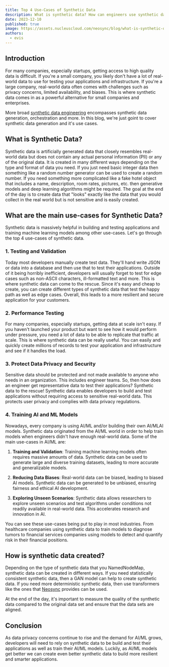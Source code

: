 ```yaml
---
title: Top 4 Use-Cases of Synthetic Data
description: What is synthetic data? How can engineers use synthetic data to build better applications, train their models and improve their developer experience?
date: 2023-12-10
published: true
image: https://assets.nucleuscloud.com/neosync/blog/what-is-synthetic-data.png
authors:
  - evis
---
```


## Introduction

For many companies, especially startups, getting access to high quality data is difficult. If you're a small company, you likely don't have a lot of real-world data to use for testing your applications and infrastructure. If you're a large company, real-world data often comes with challenges such as privacy concerns, limited availability, and biases. This is where synthetic data comes in as a powerful alternative for small companies and enterprises.

More broad [synthetic data engineering](/blog/synthetic-data-engineering) encompasses synthetic data generation, orchestration and more. In this blog, we're just goint to cover synthetic data generation and it's use cases.

## What is Synthetic Data?

Synthetic data is artificially generated data that closely resembles real-world data but does not contain any actual personal information (PII) or any of the original data. It is created in many different ways depending on the type and format of data you need. If you just need basic integer data then something like a random number generator can be used to create a random number. If you need something more complicated like a fake hotel object that includes a name, description, room rates, pictures, etc. then generative models and deep learning algorithms might be required. The goal at the end of the day is to create data that "looks" exactly like the data that you would collect in the real world but is not sensitive and is easily created.

## What are the main use-cases for Synthetic Data?

Synthetic data is massively helpful in building and testing applications and training machine learning models among other use-cases. Let's go through the top 4 use-cases of synthetic data.

### 1. Testing and Validation

Today most developers manually create test data. They'll hand write JSON or data into a database and then use that to test their applications. Outside of it being horribly inefficient, developers will usually forget to test for edge cases such as non-ASCII characters, ill-formatted text and more. This is where synthetic data can come to the rescue. Since it's easy and cheap to create, you can create different types of synthetic data that test the happy path as well as edge cases. Overall, this leads to a more resilient and secure application for your customers.

### 2. Performance Testing

For many companies, especially startups, getting data at scale isn't easy. If you haven't launched your product but want to see how it would perform under pressure, you need a lot of data to be able to replicate that traffic at scale. This is where synthetic data can be really useful. You can easily and quickly create millions of records to test your application and infrastructure and see if it handles the load.

### 3. Protect Data Privacy and Security

Sensitive data should be protected and not made available to anyone who needs in an organization. This includes engineer teams. So, then how does an engineer get representative data to test their applications? Synthetic data to the rescue! Synthetic data enables developers to build and test applications without requiring access to sensitive real-world data. This protects user privacy and complies with data privacy regulations.

### 4. Training AI and ML Models

Nowadays, every company is using AI/ML and/or building their own AI/MLAI models. Synthetic data originated from the AI/ML world in order to help train models when engineers didn't have enough real-world data. Some of the main use-cases in AI/ML are:

1. **Training and Validation**: Training machine learning models often requires massive amounts of data. Synthetic data can be used to generate large and diverse training datasets, leading to more accurate and generalizable models.

2. **Reducing Data Biases**: Real-world data can be biased, leading to biased AI models. Synthetic data can be generated to be unbiased, ensuring fairness and ethical AI development.

3. **Exploring Unseen Scenarios**: Synthetic data allows researchers to explore unseen scenarios and test algorithms under conditions not readily available in real-world data. This accelerates research and innovation in AI.

You can see these use-cases being put to play in most industries. From healthcare companies using synthetic data to train models to diagnose tumors to financial services companies using models to detect and quantify risk in their financial positions.

## How is synthetic data created?

Depending on the type of synthetic data that you NamedNodeMap, synthetic data can be created in different ways. If you need statistically consistent synthetic data, then a GAN model can help to create synthetic data. If you need more deterministic synthetic data, then use transformers like the ones that [Neosync](https://wwww.neosync.dev) provides can be used.

At the end of the day, it's important to measure the quality of the synthetic data compared to the original data set and ensure that the data sets are aligned.

## Conclusion

As data privacy concerns continue to rise and the demand for AI/ML grows, developers will need to rely on synthetic data to be build and test their applications as well as train their AI/ML models. Luckily, as AI/ML models get better we can create even better synthetic data to build more resilient and smarter applications.
